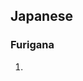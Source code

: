 ==Japanese==
===Furigana===
{{furigana|mita}}
# {{japdef|見た|saw (past form of 見る (みる, miru), to see)}}